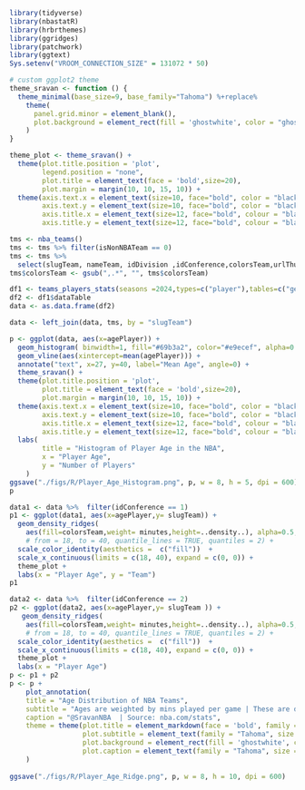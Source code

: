 
```r
library(tidyverse)
library(nbastatR)
library(hrbrthemes)
library(ggridges)
library(patchwork)
library(ggtext) 
Sys.setenv("VROOM_CONNECTION_SIZE" = 131072 * 50)

# custom ggplot2 theme
theme_sravan <- function () { 
  theme_minimal(base_size=9, base_family="Tahoma") %+replace% 
    theme(
      panel.grid.minor = element_blank(),
      plot.background = element_rect(fill = 'ghostwhite', color = "ghostwhite")
    )
}

theme_plot <- theme_sravan() +
  theme(plot.title.position = 'plot', 
        legend.position = "none",
        plot.title = element_text(face = 'bold',size=20), 
        plot.margin = margin(10, 10, 15, 10)) +
  theme(axis.text.x = element_text(size=10, face="bold", color = "black"),
        axis.text.y = element_text(size=10, face="bold", color = "black"),
        axis.title.x = element_text(size=12, face="bold", colour = "black"),
        axis.title.y = element_text(size=12, face="bold", colour = "black")) 

tms <- nba_teams()
tms <- tms %>% filter(isNonNBATeam == 0)
tms <- tms %>%
  select(slugTeam, nameTeam, idDivision ,idConference,colorsTeam,urlThumbnailTeam)
tms$colorsTeam <- gsub(",.*", "", tms$colorsTeam)
```

```r
df1 <- teams_players_stats(seasons =2024,types=c("player"),tables=c("general"),modes = c("PerGame"))
df2 <- df1$dataTable
data <- as.data.frame(df2)
```

```r
data <- left_join(data, tms, by = "slugTeam")
```

```r
p <- ggplot(data, aes(x=agePlayer)) + 
  geom_histogram( binwidth=1, fill="#69b3a2", color="#e9ecef", alpha=0.9) +
  geom_vline(aes(xintercept=mean(agePlayer))) +
  annotate("text", x=27, y=40, label="Mean Age", angle=0) +
  theme_sravan() +
  theme(plot.title.position = 'plot', 
        plot.title = element_text(face = 'bold',size=20), 
        plot.margin = margin(10, 10, 15, 10)) +
  theme(axis.text.x = element_text(size=10, face="bold", color = "black"),
        axis.text.y = element_text(size=10, face="bold", color = "black"),
        axis.title.x = element_text(size=12, face="bold", colour = "black"),
        axis.title.y = element_text(size=12, face="bold", colour = "black")) +
  labs(
        title = "Histogram of Player Age in the NBA",
        x = "Player Age",
        y = "Number of Players"
    )
ggsave("./figs/R/Player_Age_Histogram.png", p, w = 8, h = 5, dpi = 600)
p
```

```r
data1 <- data %>%  filter(idConference == 1)
p1 <- ggplot(data1, aes(x=agePlayer,y= slugTeam)) + 
  geom_density_ridges(
    aes(fill=colorsTeam,weight= minutes,height=..density..), alpha=0.5, stat="density",)+
    # from = 18, to = 40, quantile_lines = TRUE, quantiles = 2) +
  scale_color_identity(aesthetics =  c("fill"))  +
  scale_x_continuous(limits = c(18, 40), expand = c(0, 0)) +
  theme_plot +
  labs(x = "Player Age", y = "Team")
p1
```

```r
data2 <- data %>%  filter(idConference == 2)
p2 <- ggplot(data2, aes(x=agePlayer,y= slugTeam )) + 
   geom_density_ridges(
    aes(fill=colorsTeam,weight= minutes,height=..density..), alpha=0.5, stat="density",)+
    # from = 18, to = 40, quantile_lines = TRUE, quantiles = 2) +
  scale_color_identity(aesthetics =  c("fill"))  +
  scale_x_continuous(limits = c(18, 40), expand = c(0, 0)) +
  theme_plot +
  labs(x = "Player Age")
p <- p1 + p2
p <- p + 
    plot_annotation(
    title = "Age Distribution of NBA Teams", 
    subtitle = "Ages are weighted by mins played per game | These are density plots (similar to Histograms)",
    caption = "@SravanNBA  | Source: nba.com/stats",
    theme = theme(plot.title = element_markdown(face = 'bold', family = "Tahoma", size = 20), 
                  plot.subtitle = element_text(family = "Tahoma", size = 12),
                  plot.background = element_rect(fill = 'ghostwhite', color = 'ghostwhite'), 
                  plot.caption = element_text(family = "Tahoma", size = 12))
    )
    
ggsave("./figs/R/Player_Age_Ridge.png", p, w = 8, h = 10, dpi = 600)
```